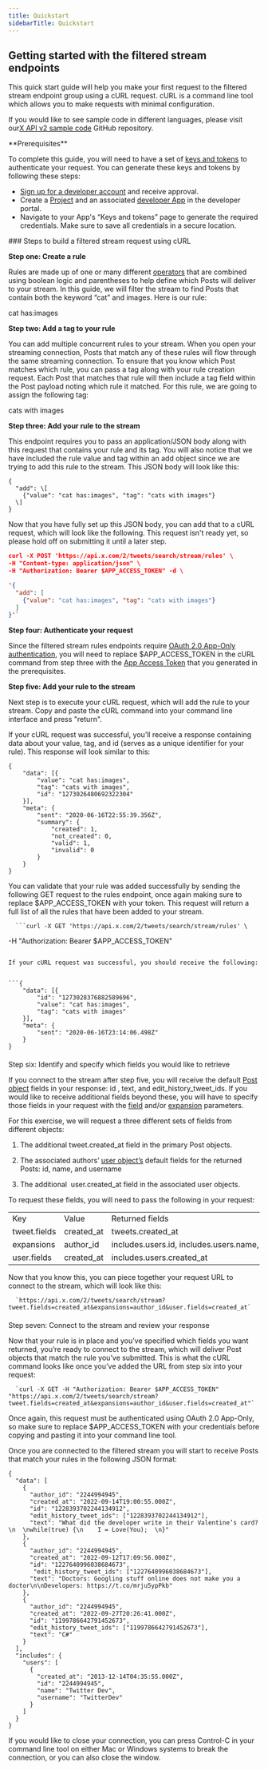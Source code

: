 ---
title: Quickstart
sidebarTitle: Quickstart
---


## Getting started with the filtered stream endpoints


This quick start guide will help you make your first request to the filtered stream endpoint group using a cURL request. cURL is a command line tool which allows you to make requests with minimal configuration.

If you would like to see sample code in different languages, please visit our[X API v2 sample code](https://github.com/xdevplatform/Twitter-API-v2-sample-code) GitHub repository. 

<Note>
**Prerequisites**

To complete this guide, you will need to have a set of [keys and tokens](/resources/fundamentals/authentication) to authenticate your request. You can generate these keys and tokens by following these steps:

* [Sign up for a developer account](https://developer.x.com/en/apply-for-access) and receive approval.
* Create a [Project](/resources/fundamentals/projects) and an associated [developer App](/resources/fundamentals/developer-apps) in the developer portal.
* Navigate to your App's “Keys and tokens” page to generate the required credentials. Make sure to save all credentials in a secure location.
</Note>
### Steps to build a filtered stream request using cURL

**Step one: Create a rule**

Rules are made up of one or many different [operators](/x-api/posts/filtered-stream#building-rules-for-filtered-stream) that are combined using boolean logic and parentheses to help define which Posts will deliver to your stream. In this guide, we will filter the stream to find Posts that contain both the keyword “cat” and images. Here is our rule:

cat has:images

**Step two: Add a tag to your rule**

You can add multiple concurrent rules to your stream. When you open your streaming connection, Posts that match any of these rules will flow through the same streaming connection. To ensure that you know which Post matches which rule, you can pass a tag along with your rule creation request. Each Post that matches that rule will then include a tag field within the Post payload noting which rule it matched. For this rule, we are going to assign the following tag:

cats with images

**Step three: Add your rule to the stream**

This endpoint requires you to pass an application/JSON body along with this request that contains your rule and its tag. You will also notice that we have included the rule value and tag within an add object since we are trying to add this rule to the stream. This JSON body will look like this:
```
{
  "add": \[
    {"value": "cat has:images", "tag": "cats with images"}
  \]
}
```

Now that you have fully set up this JSON body, you can add that to a cURL request, which will look like the following. This request isn't ready yet, so please hold off on submitting it until a later step.

```json
curl -X POST 'https://api.x.com/2/tweets/search/stream/rules' \
-H "Content-type: application/json" \
-H "Authorization: Bearer $APP_ACCESS_TOKEN" -d \
```
```json
'{
  "add": [
    {"value": "cat has:images", "tag": "cats with images"}
  ]
}'`
```

**Step four: Authenticate your request**

Since the filtered stream rules endpoints require [OAuth 2.0 App-Only authentication](/resources/fundamentals/authentication#app-only-authentication-and-oauth-2-0-bearer-token), you will need to replace $APP\_ACCESS\_TOKEN in the cURL command from step three with the [App Access Token](/resources/fundamentals/authentication#using-and-generating-an-app-only-bearer-token) that you generated in the prerequisites. 
 

**Step five: Add your rule to the stream**

Next step is to execute your cURL request, which will add the rule to your stream. Copy and paste the cURL command into your command line interface and press "return". 

If your cURL request was successful, you’ll receive a response containing data about your value, tag, and id (serves as a unique identifier for your rule). This response will look similar to this:
 

```
{
	"data": [{
		"value": "cat has:images",
		"tag": "cats with images",
		"id": "1273026480692322304"
	}],
	"meta": {
		"sent": "2020-06-16T22:55:39.356Z",
		"summary": {
			"created": 1,
			"not_created": 0,
			"valid": 1,
			"invalid": 0
		}
	}
}
```




You can validate that your rule was added successfully by sending the following GET request to the rules endpoint, once again making sure to replace $APP\_ACCESS\_TOKEN with your token. This request will return a full list of all the rules that have been added to your stream.

      ```curl -X GET 'https://api.x.com/2/tweets/search/stream/rules' \
-H "Authorization: Bearer $APP_ACCESS_TOKEN"
```

If your cURL request was successful, you should receive the following:
 

```{
	"data": [{
		"id": "1273028376882589696",
		"value": "cat has:images",
		"tag": "cats with images"
	}],
	"meta": {
		"sent": "2020-06-16T23:14:06.498Z"
	}
}
```


####
Step six: Identify and specify which fields you would like to retrieve

If you connect to the stream after step five, you will receive the default [Post object](/x-api/fundamentals/data-dictionary#tweet) fields in your response: id , text, and edit\_history\_tweet_ids. If you would like to receive additional fields beyond these, you will have to specify those fields in your request with the [field](/x-api/fundamentals/fields) and/or [expansion](/x-api/fundamentals/expansions) parameters.

For this exercise, we will request a three different sets of fields from different objects:

1.  The additional tweet.created_at field in the primary Post objects.

2.  The associated authors’ [user object’s](/x-api/fundamentals/data-dictionary#user) default fields for the returned Posts: id, name, and username
3.  The additional  user.created_at field in the associated user objects.
     

To request these fields, you will need to pass the following in your request:

|     |     |     |
| --- | --- | --- |
| Key | Value | Returned fields |
| tweet.fields | created_at | tweets.created_at |
| expansions | author_id | includes.users.id, includes.users.name, includes.users.username |
| user.fields | created_at | includes.users.created_at |

Now that you know this, you can piece together your request URL to connect to the stream, which will look like this:
 

      `https://api.x.com/2/tweets/search/stream?tweet.fields=created_at&expansions=author_id&user.fields=created_at`


####
Step seven: Connect to the stream and review your response

Now that your rule is in place and you’ve specified which fields you want returned, you’re ready to connect to the stream, which will deliver Post objects that match the rule you’ve submitted. This is what the cURL command looks like once you’ve added the URL from step six into your request:
 

      `curl -X GET -H "Authorization: Bearer $APP_ACCESS_TOKEN" "https://api.x.com/2/tweets/search/stream?tweet.fields=created_at&expansions=author_id&user.fields=created_at"`





Once again, this request must be authenticated using OAuth 2.0 App-Only, so make sure to replace $APP\_ACCESS\_TOKEN with your credentials before copying and pasting it into your command line tool.

Once you are connected to the filtered stream you will start to receive Posts that match your rules in the following JSON format:
 

```
{
  "data": [
    {
      "author_id": "2244994945",
      "created_at": "2022-09-14T19:00:55.000Z",
      "id": "1228393702244134912",
      "edit_history_tweet_ids": ["1228393702244134912"],
      "text": "What did the developer write in their Valentine’s card?\n  \nwhile(true) {\n    I = Love(You);  \n}"
    },
    {
      "author_id": "2244994945",
      "created_at": "2022-09-12T17:09:56.000Z",
      "id": "1227640996038684673",
       "edit_history_tweet_ids": ["1227640996038684673"],
      "text": "Doctors: Googling stuff online does not make you a doctor\n\nDevelopers: https://t.co/mrju5ypPkb"
    },
    {
      "author_id": "2244994945",
      "created_at": "2022-09-27T20:26:41.000Z",
      "id": "1199786642791452673",
      "edit_history_tweet_ids": ["1199786642791452673"],
      "text": "C#"
    }
  ],
  "includes": {
    "users": [
      {
        "created_at": "2013-12-14T04:35:55.000Z",
        "id": "2244994945",
        "name": "Twitter Dev",
        "username": "TwitterDev"
      }
    ]
  }
}
```



If you would like to close your connection, you can press Control-C in your command line tool on either Mac or Windows systems to break the connection, or you can also close the window. 